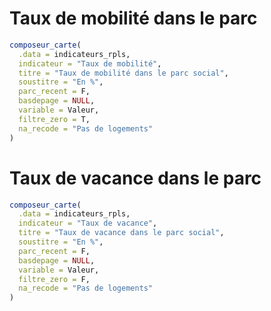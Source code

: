 # Taux de mobilité dans le parc {#mobilite}

```r
composeur_carte(
  .data = indicateurs_rpls,
  indicateur = "Taux de mobilité",
  titre = "Taux de mobilité dans le parc social",
  soustitre = "En %",
  parc_recent = F,
  basdepage = NULL,
  variable = Valeur,
  filtre_zero = T,
  na_recode = "Pas de logements"
)
```



# Taux de vacance dans le parc {#vacance}

```r
composeur_carte(
  .data = indicateurs_rpls,
  indicateur = "Taux de vacance",
  titre = "Taux de vacance dans le parc social",
  soustitre = "En %",
  parc_recent = F,
  basdepage = NULL,
  variable = Valeur,
  filtre_zero = F,
  na_recode = "Pas de logements"
)
```
